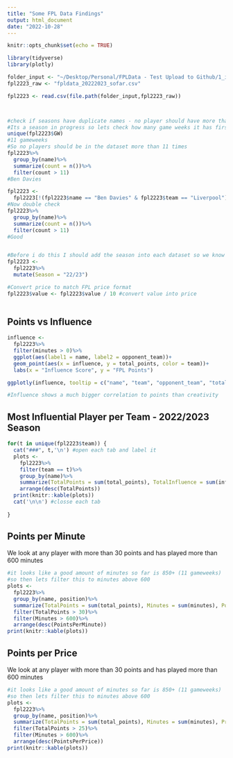 ```yaml
---
title: "Some FPL Data Findings"
output: html_document
date: "2022-10-28"
---
```


```r
knitr::opts_chunk$set(echo = TRUE)

library(tidyverse)
library(plotly)

folder_input <- "~/Desktop/Personal/FPLData - Test Upload to Github/1_input"
fpl2223_raw <- "fpldata_20222023_sofar.csv"

fpl2223 <- read.csv(file.path(folder_input,fpl2223_raw))




```

```r

#check if seasons have duplicate names - no player should have more than 38 rows of data (only 38 games per season)
#Its a season in progress so lets check how many game weeks it has first
unique(fpl2223$GW)
#11 gameweeks
#So no players should be in the dataset more than 11 times
fpl2223%>%
  group_by(name)%>%
  summarize(count = n())%>%
  filter(count > 11)
#Ben Davies 

fpl2223 <- 
  fpl2223[!(fpl2223$name == "Ben Davies" & fpl2223$team == "Liverpool"),]
#Now double check
fpl2223%>%
  group_by(name)%>%
  summarize(count = n())%>%
  filter(count > 11)
#Good


#Before i do this I should add the season into each dataset so we know which season those rows are for
fpl2223 <- 
  fpl2223%>%
  mutate(Season = "22/23")

#Convert price to match FPL price format
fpl2223$value <- fpl2223$value / 10 #convert value into price
  

```

## Points vs Influence

```r

influence <- 
  fpl2223%>%
  filter(minutes > 0)%>%
  ggplot(aes(label1 = name, label2 = opponent_team))+
  geom_point(aes(x = influence, y = total_points, color = team))+
  labs(x = "Influence Score", y = "FPL Points")

ggplotly(influence, tooltip = c("name", "team", "opponent_team", "total_points", "influence"))

#Influence shows a much bigger correlation to points than creativity


```

## Most Influential Player per Team - 2022/2023 Season {.tabset}

```r


for(t in unique(fpl2223$team)) {
  cat("###", t,'\n') #open each tab and label it
  plots <- 
    fpl2223%>%
    filter(team == t)%>%
    group_by(name)%>%
    summarize(TotalPoints = sum(total_points), TotalInfluence = sum(influence))%>%
    arrange(desc(TotalPoints))
  print(knitr::kable(plots))
  cat('\n\n') #closse each tab
    
}


```

## Points per Minute
We look at any player with more than 30 points and has played more than 600 minutes
```r


#it looks like a good amount of minutes so far is 850+ (11 gameweeks)
#so then lets filter this to minutes above 600
plots <- 
  fpl2223%>%
  group_by(name, position)%>%
  summarize(TotalPoints = sum(total_points), Minutes = sum(minutes), PointsPerMinute = sum(total_points)/sum(minutes), Price = mean(value)/10)%>%
  filter(TotalPoints > 30)%>%
  filter(Minutes > 600)%>%
  arrange(desc(PointsPerMinute))
print(knitr::kable(plots))


```


## Points per Price
We look at any player with more than 30 points and has played more than 600 minutes
```r


#it looks like a good amount of minutes so far is 850+ (11 gameweeks)
#so then lets filter this to minutes above 600
plots <- 
  fpl2223%>%
  group_by(name, position)%>%
  summarize(TotalPoints = sum(total_points), Minutes = sum(minutes), Price = mean(value)/10, PointsPerPrice = TotalPoints/Price)%>%
  filter(TotalPoints > 25)%>%
  filter(Minutes > 600)%>%
  arrange(desc(PointsPerPrice))
print(knitr::kable(plots))


```